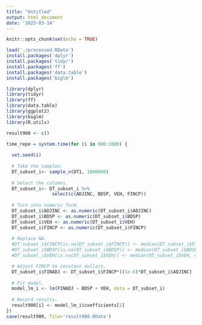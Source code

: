 ```yaml
---
title: "Untitled"
output: html_document
date: '2023-03-14'
---
```


```r
knitr::opts_chunk$set(echo = TRUE)
```

```r
load('./processed.RData')
install.packages('dplyr')
install.packages('tidyr')
install.packages('ff')
install.packages('data.table')
install.packages('biglm')

library(dplyr)
library(tidyr)
library(ff)
library(data.table)
library(ggplot2)
library(biglm)
library(R.utils)
```

```r
result900 <- c()

time_repe = system.time(for (i in 900:1000) {
  
  set.seed(i)
  
  # Take the samples.
  DT_subset_i<- sample_n(DT1, 1000000)
  
  # Select the columns.
  DT_subset_i<- DT_subset_i %>%
                 select(c(ADJINC, BDSP, VEH, FINCP))
  
  # Turn into numeric form.
  DT_subset_i$ADJINC <- as.numeric(DT_subset_i$ADJINC)
  DT_subset_i$BDSP <- as.numeric(DT_subset_i$BDSP)
  DT_subset_i$VEH <- as.numeric(DT_subset_i$VEH)
  DT_subset_i$FINCP <- as.numeric(DT_subset_i$FINCP)
  
  # Replace NA.
  #DT_subset_i$FINCP[is.na(DT_subset_i$FINCP)] <- median(DT_subset_i$FINCP, na.rm=TRUE)
  #DT_subset_i$BDSP[is.na(DT_subset_i$BDSP)] <- median(DT_subset_i$BDSP, na.rm=TRUE)
  #DT_subset_i$VEH[is.na(DT_subset_i$VEH)] <- median(DT_subset_i$VEH, na.rm=TRUE)

  # Adjust FINCP to constant dollars.
  DT_subset_i$FINADJ <- DT_subset_i$FINCP*((1e-6)*DT_subset_i$ADJINC)
  
  # Fit model.
  model_lm_i <- lm(FINADJ ~ BDSP + VEH, data = DT_subset_i)
  
  # Record results.
  result900[i] <- model_lm_i$coefficients[2]
})
save(result900, file='result900.RData')
```

